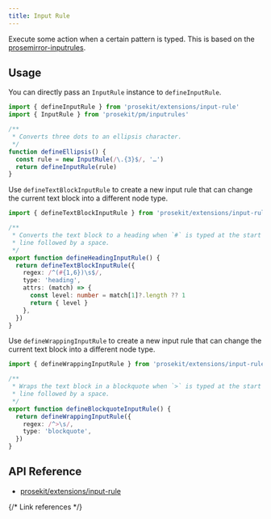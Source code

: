 ```yaml
---
title: Input Rule
---
```



Execute some action when a certain pattern is typed. This is based on the [prosemirror-inputrules].

## Usage

You can directly pass an `InputRule` instance to `defineInputRule`.

```ts twoslash
import { defineInputRule } from 'prosekit/extensions/input-rule'
import { InputRule } from 'prosekit/pm/inputrules'

/**
 * Converts three dots to an ellipsis character.
 */
function defineEllipsis() {
  const rule = new InputRule(/\.{3}$/, '…')
  return defineInputRule(rule)
}
```

Use `defineTextBlockInputRule` to create a new input rule that can change the current text block into a different node type.

```ts twoslash
import { defineTextBlockInputRule } from 'prosekit/extensions/input-rule'

/**
 * Converts the text block to a heading when `#` is typed at the start of a new
 * line followed by a space.
 */
export function defineHeadingInputRule() {
  return defineTextBlockInputRule({
    regex: /^(#{1,6})\s$/,
    type: 'heading',
    attrs: (match) => {
      const level: number = match[1]?.length ?? 1
      return { level }
    },
  })
}
```

Use `defineWrappingInputRule` to create a new input rule that can change the current text block into a different node type.

```ts twoslash
import { defineWrappingInputRule } from 'prosekit/extensions/input-rule'

/**
 * Wraps the text block in a blockquote when `>` is typed at the start of a new
 * line followed by a space.
 */
export function defineBlockquoteInputRule() {
  return defineWrappingInputRule({
    regex: /^>\s/,
    type: 'blockquote',
  })
}
```

## API Reference

- [prosekit/extensions/input-rule](/references/extensions/input-rule)

{/* Link references */}

[prosemirror-inputrules]: https://prosemirror.net/docs/ref/#inputrules
